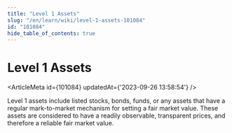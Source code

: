 ```yaml
---
title: "Level 1 Assets"
slug: "/en/learn/wiki/level-1-assets-101084"
id: "101084"
hide_table_of_contents: true
---
```



# Level 1 Assets

<ArticleMeta id={101084} updatedAt={'2023-09-26 13:58:54'} />
<div className='border-solid border-b border-t-0 my-4 border-[var(--ifm-color-gray-300)]' />

Level 1 assets include listed stocks, bonds, funds, or any assets that have a regular mark-to-market mechanism for setting a fair market value. These assets are considered to have a readily observable, transparent prices, and therefore a reliable fair market value.
